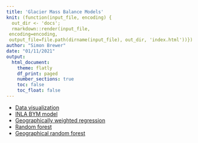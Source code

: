 ```yaml
---
title: 'Glacier Mass Balance Models'
knit: (function(input_file, encoding) {
  out_dir <- 'docs';
  rmarkdown::render(input_file,
 encoding=encoding,
 output_file=file.path(dirname(input_file), out_dir, 'index.html'))})
author: "Simon Brewer"
date: "01/11/2021"
output:
  html_document:
    theme: flatly
    df_print: paged
    number_sections: true
    toc: false
    toc_float: false
---
```



- [Data visualization][viz]
- [INLA BYM model][inla1]
- [Geographically weighted regression][gwr]
- [Random forest][rf_simple]
- [Geographical random forest][grf]

[viz]: https://simonbrewer.github.io/glacier_mb/mb_viz.html
[inla1]: https://simonbrewer.github.io/glacier_mb/mb_INLA.html
[gwr]: https://simonbrewer.github.io/glacier_mb/mb_gwr.html
[rf_simple]: https://simonbrewer.github.io/glacier_mb/mb_rf_simple.html
[grf]: https://simonbrewer.github.io/glacier_mb/mb_grf.html


